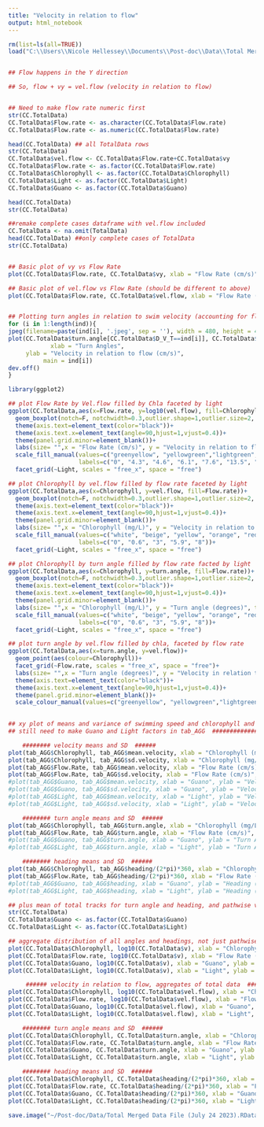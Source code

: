 ```yaml
---
title: "Velocity in relation to flow"
output: html_notebook
---
```



```r
rm(list=ls(all=TRUE))
load("C:\\Users\\Nicole Hellessey\\Documents\\Post-doc\\Data\\Total Merged Data File (July 24 2022).Rdata")


## Flow happens in the Y direction

## So, flow + vy = vel.flow (velocity in relation to flow)


## Need to make flow rate numeric first
str(CC.TotalData)
CC.TotalData$Flow.rate <- as.character(CC.TotalData$Flow.rate)
CC.TotalData$Flow.rate <- as.numeric(CC.TotalData$Flow.rate)

head(CC.TotalData) ## all TotalData rows
str(CC.TotalData)
CC.TotalData$vel.flow <- CC.TotalData$Flow.rate+CC.TotalData$vy
CC.TotalData$Flow.rate <- as.factor(CC.TotalData$Flow.rate)
CC.TotalData$Chlorophyll <- as.factor(CC.TotalData$Chlorophyll)
CC.TotalData$Light <- as.factor(CC.TotalData$Light)
CC.TotalData$Guano <- as.factor(CC.TotalData$Guano)

head(CC.TotalData) 
str(CC.TotalData)

##remake complete cases dataframe with vel.flow included
CC.TotalData <- na.omit(TotalData)
head(CC.TotalData) ##only complete cases of TotalData 
str(CC.TotalData)


## Basic plot of vy vs Flow Rate
plot(CC.TotalData$Flow.rate, CC.TotalData$vy, xlab = "Flow Rate (cm/s)", ylab = "Velocity in Y direction (vy, cm/s)")

## Basic plot of vel.flow vs Flow Rate (should be different to above)
plot(CC.TotalData$Flow.rate, CC.TotalData$vel.flow, xlab = "Flow Rate (cm/s)", ylab = "Velocity in Y direction minus flow (vel.flow, cm/s)")


## Plotting turn angles in relation to swim velocity (accounting for flow rate) for every individual
for (i in 1:length(ind)){
jpeg(filename=paste(ind[i], '.jpeg', sep = ''), width = 480, height = 480)
plot(CC.TotalData$turn.angle[CC.TotalData$D_V_T==ind[i]], CC.TotalData$vel.flow[CC.TotalData$D_V_T==ind[i]],
            xlab = "Turn Angles",
     ylab = "Velocity in relation to flow (cm/s)",
          main = ind[i]) 
dev.off()
}

library(ggplot2)

## plot Flow Rate by Vel.flow filled by Chla faceted by light
ggplot(CC.TotalData,aes(x=Flow.rate, y=log10(vel.flow), fill=Chlorophyll))+
  geom_boxplot(notch=F, notchwidth=0.3,outlier.shape=1,outlier.size=2, coef=1.5)+
  theme(axis.text=element_text(color="black"))+
  theme(axis.text.x=element_text(angle=90,hjust=1,vjust=0.4))+
  theme(panel.grid.minor=element_blank())+
  labs(size= "",x = "Flow Rate (cm/s)", y = "Velocity in relation to flow (Log transformed)(cm/s)", title = "Light") +
  scale_fill_manual(values=c("greenyellow", "yellowgreen","lightgreen", "green", "green3", "green4", "darkgreen"),name = "Chlorophyll (mg/L)",
                    labels=c("0", "4.3", "4.6", "6.1", "7.6", "13.5", "19"))+
  facet_grid(~Light, scales = "free_x", space = "free")

## plot Chlorophyll by vel.flow filled by flow rate faceted by light
ggplot(CC.TotalData,aes(x=Chlorophyll, y=vel.flow, fill=Flow.rate))+
  geom_boxplot(notch=F, notchwidth=0.3,outlier.shape=1,outlier.size=2, coef=1.5)+
  theme(axis.text=element_text(color="black"))+
  theme(axis.text.x=element_text(angle=90,hjust=1,vjust=0.4))+
  theme(panel.grid.minor=element_blank())+
  labs(size= "",x = "Chlorophyll (mg/L)", y = "Velocity in relation to flow (cm/s)", title = "Light") +
  scale_fill_manual(values=c("white", "beige", "yellow", "orange", "red"), name = "Flow Rate (cm/s)",
                    labels=c("0", "0.6", "3", "5.9", "8"))+
  facet_grid(~Light, scales = "free_x", space = "free")

## plot Chlorophyll by turn angle filled by flow rate facted by light
ggplot(CC.TotalData,aes(x=Chlorophyll, y=turn.angle, fill=Flow.rate))+
  geom_boxplot(notch=F, notchwidth=0.3,outlier.shape=1,outlier.size=2, coef=1.5)+
  theme(axis.text=element_text(color="black"))+
  theme(axis.text.x=element_text(angle=90,hjust=1,vjust=0.4))+
  theme(panel.grid.minor=element_blank())+
  labs(size= "",x = "Chlorophyll (mg/L)", y = "Turn angle (degrees)", title = "Light") +
  scale_fill_manual(values=c("white", "beige", "yellow", "orange", "red"), name = "Flow Rate (cm/s)",
                    labels=c("0", "0.6", "3", "5.9", "8"))+
  facet_grid(~Light, scales = "free_x", space = "free")

## plot turn angle by vel.flow filled by chla, faceted by flow rate
ggplot(CC.TotalData,aes(x=turn.angle, y=vel.flow))+
  geom_point(aes(colour=Chlorophyll))+
  facet_grid(~Flow.rate, scales = "free_x", space = "free")+
  labs(size= "",x = "Turn angle (degrees)", y = "Velocity in relation to flow (cm/s)", title = "Flow Rate (cm/s)")+
  theme(axis.text=element_text(color="black"))+
  theme(axis.text.x=element_text(angle=90,hjust=1,vjust=0.4))+
  theme(panel.grid.minor=element_blank())+
  scale_colour_manual(values=c("greenyellow", "yellowgreen","lightgreen", "green", "green3", "green4", "darkgreen"),name = "Chlorophyll (mg/L)", labels=c("0", "4.3", "4.6", "6.1", "7.6", "13.5", "19"))
 
```


```r
## xy plot of means and variance of swimming speed and chlorophyll and turn angle, heading relative to flow
## still need to make Guano and Light factors in tab_AGG  ############################################################################

    ######## velocity means and SD  ######
plot(tab_AGG$Chlorophyll, tab_AGG$mean.velocity, xlab = "Chlorophyll (mg/L)", ylab = "Velocity (Aggregate mean, mm/s)")
plot(tab_AGG$Chlorophyll, tab_AGG$sd.velocity, xlab = "Chlorophyll (mg/L)", ylab = "Velocity (Aggregate SD, mm/s)")
plot(tab_AGG$Flow.Rate, tab_AGG$mean.velocity, xlab = "Flow Rate (cm/s)", ylab = "Velocity (Aggregate mean, mm/s)")
plot(tab_AGG$Flow.Rate, tab_AGG$sd.velocity, xlab = "Flow Rate (cm/s)", ylab = "Velocity (Aggregate SD, mm/s)")
#plot(tab_AGG$Guano, tab_AGG$mean.velocity, xlab = "Guano", ylab = "Velocity (Aggregate mean, mm/s)")           ################# Guano and Light still not factors 
#plot(tab_AGG$Guano, tab_AGG$sd.velocity, xlab = "Guano", ylab = "Velocity (Aggregate SD, mm/s)")
#plot(tab_AGG$Light, tab_AGG$mean.velocity, xlab = "Light", ylab = "Velocity (Aggregate mean, mm/s)")           ################# Guano and Light still not factors 
#plot(tab_AGG$Light, tab_AGG$sd.velocity, xlab = "Light", ylab = "Velocity (Aggregate SD, mm/s)")

    ######## turn angle means and SD  ######
plot(tab_AGG$Chlorophyll, tab_AGG$turn.angle, xlab = "Chlorophyll (mg/L)", ylab = "Turn Angle (degrees)")
plot(tab_AGG$Flow.Rate, tab_AGG$turn.angle, xlab = "Flow Rate (cm/s)", ylab = "Turn Angle (degrees)")
#plot(tab_AGG$Guano, tab_AGG$turn.angle, xlab = "Guano", ylab = "Turn Angle (degrees)")           ################# Guano and Light still not factors 
#plot(tab_AGG$Light, tab_AGG$turn.angle, xlab = "Light", ylab = "Turn Angle (degrees)")

    ######## heading means and SD  ######
plot(tab_AGG$Chlorophyll, tab_AGG$heading/(2*pi)*360, xlab = "Chlorophyll (mg/L)", ylab = "Heading (degrees)")
plot(tab_AGG$Flow.Rate, tab_AGG$heading/(2*pi)*360, xlab = "Flow Rate (cm/s)", ylab = "Heading (degrees)")
#plot(tab_AGG$Guano, tab_AGG$heading, xlab = "Guano", ylab = "Heading (degrees)")           ################# Guano and Light still not factors 
#plot(tab_AGG$Light, tab_AGG$heading, xlab = "Light", ylab = "Heading (degrees)") 

## plus mean of total tracks for turn angle and heading, and pathwise velocity
str(CC.TotalData)
CC.TotalData$Guano <- as.factor(CC.TotalData$Guano)
CC.TotalData$Light <- as.factor(CC.TotalData$Light)

## aggregate distribution of all angles and headings, not just pathwise
plot(CC.TotalData$Chlorophyll, log10(CC.TotalData$v), xlab = "Chlorophyll (mg/L)", ylab = "Velocity (Log^10, mm/s)")
plot(CC.TotalData$Flow.rate, log10(CC.TotalData$v), xlab = "Flow Rate (cm/s)", ylab = "Velocity (Log^10, mm/s)")
plot(CC.TotalData$Guano, log10(CC.TotalData$v), xlab = "Guano", ylab = "Velocity (Log^10, mm/s)")           
plot(CC.TotalData$Light, log10(CC.TotalData$v), xlab = "Light", ylab = "Velocity (Log^10, mm/s)")           

     ###### velocity in relation to flow, aggregates of total data  ######
plot(CC.TotalData$Chlorophyll, log10(CC.TotalData$vel.flow), xlab = "Chlorophyll (mg/L)", ylab = "Velocity  in relation to flow (Log^10, mm/s)")
plot(CC.TotalData$Flow.rate, log10(CC.TotalData$vel.flow), xlab = "Flow Rate (cm/s)", ylab = "Velocity  in relation to flow (Log^10, mm/s)")
plot(CC.TotalData$Guano, log10(CC.TotalData$vel.flow), xlab = "Guano", ylab = "Velocity in relation to flow (Log^10, mm/s)")     
plot(CC.TotalData$Light, log10(CC.TotalData$vel.flow), xlab = "Light", ylab = "Velocity in relation to flow (Log^10, mm/s)")  

    ######## turn angle means and SD  ######
plot(CC.TotalData$Chlorophyll, CC.TotalData$turn.angle, xlab = "Chlorophyll (mg/L)", ylab = "Turn Angle (degrees)")
plot(CC.TotalData$Flow.rate, CC.TotalData$turn.angle, xlab = "Flow Rate (cm/s)", ylab = "Turn Angle (degrees)")
plot(CC.TotalData$Guano, CC.TotalData$turn.angle, xlab = "Guano", ylab = "Turn Angle (degrees)")
plot(CC.TotalData$Light, CC.TotalData$turn.angle, xlab = "Light", ylab = "Turn Angle (degrees)")

    ######## heading means and SD  ######
plot(CC.TotalData$Chlorophyll, CC.TotalData$heading/(2*pi)*360, xlab = "Chlorophyll (mg/L)", ylab = "Heading (degrees)")
plot(CC.TotalData$Flow.rate, CC.TotalData$heading/(2*pi)*360, xlab = "Flow Rate (cm/s)", ylab = "Heading (degrees)")
plot(CC.TotalData$Guano, CC.TotalData$heading/(2*pi)*360, xlab = "Guano", ylab = "Heading (degrees)")         
plot(CC.TotalData$Light, CC.TotalData$heading/(2*pi)*360, xlab = "Light", ylab = "Heading (degrees)") 

```


```r
save.image("~/Post-doc/Data/Total Merged Data File (July 24 2023).RData")


```

